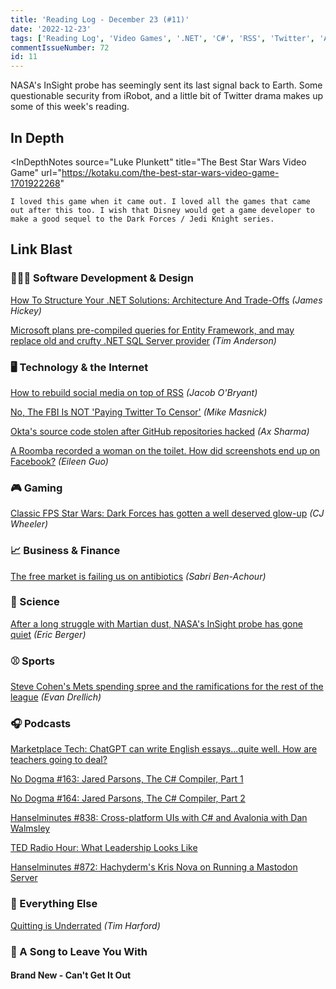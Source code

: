 ```yaml
---
title: 'Reading Log - December 23 (#11)'
date: '2022-12-23'
tags: ['Reading Log', 'Video Games', '.NET', 'C#', 'RSS', 'Twitter', 'Antibiotics', 'Baseball', 'NASA']
commentIssueNumber: 72
id: 11
---
```



NASA's InSight probe has seemingly sent its last signal back to Earth. Some questionable security from iRobot, and a little bit of Twitter drama makes up some of this week's reading.

## In Depth

<InDepthNotes
    source="Luke Plunkett"
    title="The Best Star Wars Video Game"
    url="https://kotaku.com/the-best-star-wars-video-game-1701922268"
>
    I loved this game when it came out. I loved all the games that came out after this too. I wish that Disney would get a game developer to make a good sequel to the Dark Forces / Jedi Knight series.
</InDepthNotes>

## Link Blast

### 👨🏼‍💻 Software Development & Design

[How To Structure Your .NET Solutions: Architecture And Trade-Offs](https://www.jamesmichaelhickey.com/how-to-structure-your-dot-net-solutions-design-and-trade-offs/) *(James Hickey)*

[Microsoft plans pre-compiled queries for Entity Framework, and may replace old and crufty .NET SQL Server provider](https://devclass.com/2022/12/22/microsoft-plans-pre-compiled-queries-for-entity-framework-and-may-replace-old-and-crufty-net-sql-server-provider/) *(Tim Anderson)*

### 🖥 Technology & the Internet

[How to rebuild social media on top of RSS](https://tfos.co/p/rebuild-social-media/) *(Jacob O'Bryant)*

[No, The FBI Is NOT 'Paying Twitter To Censor'](https://www.techdirt.com/2022/12/20/no-the-fbi-is-not-paying-twitter-to-censor/) *(Mike Masnick)*

[Okta's source code stolen after GitHub repositories hacked](https://www.bleepingcomputer.com/news/security/oktas-source-code-stolen-after-github-repositories-hacked/) *(Ax Sharma)*

[A Roomba recorded a woman on the toilet. How did screenshots end up on Facebook?](https://www.technologyreview.com/2022/12/19/1065306/roomba-irobot-robot-vacuums-artificial-intelligence-training-data-privacy/) *(Eileen Guo)*

### 🎮 Gaming

[Classic FPS Star Wars: Dark Forces has gotten a well deserved glow-up](https://www.rockpapershotgun.com/classic-fps-star-wars-dark-forces-has-gotten-a-well-deserved-glow-up) *(CJ Wheeler)*

### 📈 Business & Finance

[The free market is failing us on antibiotics](https://www.marketplace.org/2022/12/22/the-free-market-is-failing-us-on-antibiotics/) *(Sabri Ben-Achour)*

### 🔬 Science

[After a long struggle with Martian dust, NASA's InSight probe has gone quiet](https://arstechnica.com/science/2022/12/nasas-insight-lander-has-probably-phoned-home-for-the-last-time/) *(Eric Berger)*

### ⚾ Sports

[Steve Cohen's Mets spending spree and the ramifications for the rest of the league](https://theathletic.com/4026971/2022/12/22/mets-steve-cohen-spending/) *(Evan Drellich)*

### 🎧 Podcasts

[Marketplace Tech: ChatGPT can write English essays...quite well. How are teachers going to deal?](https://www.marketplace.org/shows/marketplace-tech/chatgpt-can-write-english-essays-quite-well-how-are-teachers-going-to-deal/)

[No Dogma #163: Jared Parsons, The C# Compiler, Part 1](https://nodogmapodcast.bryanhogan.net/163-jared-parsons-the-c-compiler-part-1/)

[No Dogma #164: Jared Parsons, The C# Compiler, Part 2](https://nodogmapodcast.bryanhogan.net/164-jared-parsons-the-c-compiler-part-2/)

[Hanselminutes #838: Cross-platform UIs with C# and Avalonia with Dan Walmsley](https://hanselminutes.com/838/cross-platform-uis-with-c-and-avalonia-with-dan-walmsley)

[TED Radio Hour: What Leadership Looks Like](https://www.npr.org/2022/04/28/1095354740/what-leadership-looks-like)

[Hanselminutes #872: Hachyderm's Kris Nova on Running a Mastodon Server](https://hanselminutes.com/872/hachyderms-kris-nova-on-running-a-mastodon-server)

### 🎒 Everything Else

[Quitting is Underrated](https://timharford.com/2022/12/quitting-is-underrated/) *(Tim Harford)*

### 🎵 A Song to Leave You With

#### Brand New - Can't Get It Out

<YouTubeEmbed
    id="\_esbL0or930"
    title="Brand New - Can't Get It Out"
/>

